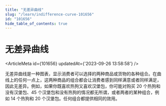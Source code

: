 ```yaml
---
title: "无差异曲线"
slug: "/learn/indifference-curve-101656"
id: "101656"
hide_table_of_contents: true
---
```



# 无差异曲线

<ArticleMeta id={101656} updatedAt={'2023-09-26 13:58:58'} />
<div className='border-solid border-b border-t-0 my-4 border-[var(--ifm-color-gray-300)]' />

无差异曲线是一种图表，显示消费者可以选择的两种商品或货物的各种组合。在曲线上的任何一点上，这两种商品的组合都会让消费者感到同样满意或者同样满足，因此无差异。例如，如果你既喜欢热狗又喜欢汉堡包，你可能对购买 20 个热狗和没有汉堡包、45 个汉堡包和没有热狗的情况都无所谓，或者两者的某种组合，例如 14 个热狗和 20 个汉堡包。任何组合都提供相同的效用。

